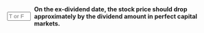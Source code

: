 ::: {.question-block}

<form onsubmit="event.preventDefault(); checkAnswerBox('module10_tf_q53','T')" style="display: flex; align-items: center; gap: 8px;">
  <input type="text" id="module10_tf_q53" name="module10_tf_q53" maxlength="1" placeholder="T or F" style="width: 55px;" data-correct-answer="T" /> 
  <label for="module10_tf_q53"><strong>On the ex-dividend date, the stock price should drop approximately by the dividend amount in perfect capital markets.</strong></label>
</form>

<div id="feedback-module10_tf_q53" class="feedback" data-status="" style="display:none;">
TRUE. True. Price adjusts mechanically by the dividend on the ex-date in a frictionless setting.
</div>

:::
